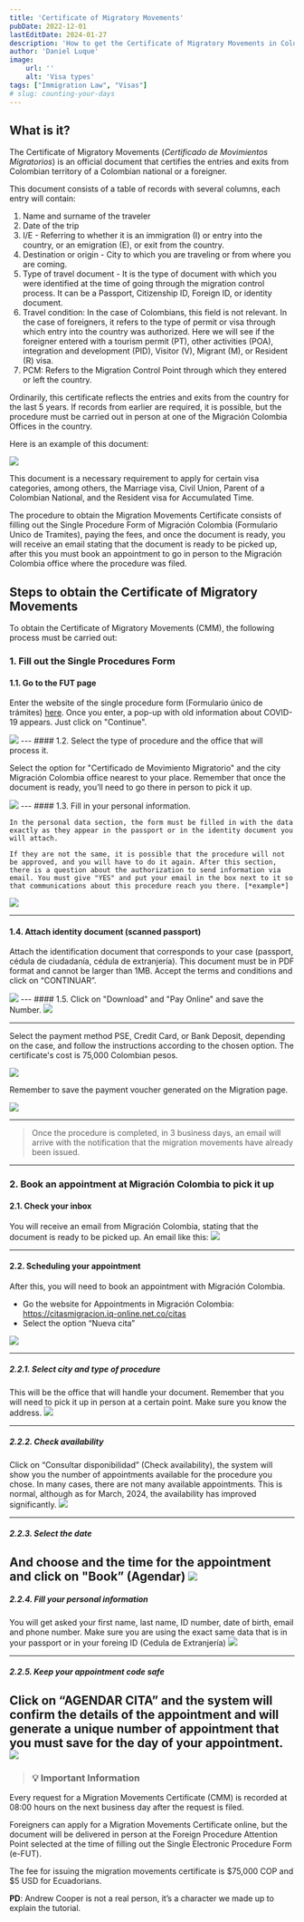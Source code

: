 ```yaml
---
title: 'Certificate of Migratory Movements'
pubDate: 2022-12-01
lastEditDate: 2024-01-27
description: 'How to get the Certificate of Migratory Movements in Colombia'
author: 'Daniel Luque'
image:
    url: ''
    alt: 'Visa types'
tags: ["Immigration Law", "Visas"]
# slug: counting-your-days
---
```


## What is it?
The Certificate of Migratory Movements (*Certificado de Movimientos Migratorios*) is an official document that certifies the entries and exits from Colombian territory of a Colombian national or a foreigner.

This document consists of a table of records with several columns, each entry will contain:

1. Name and surname of the traveler
2. Date of the trip
3. I/E - Referring to whether it is an immigration (I) or entry into the country, or an emigration (E), or exit from the country.
4. Destination or origin - City to which you are traveling or from where you are coming.
5. Type of travel document - It is the type of document with which you were identified at the time of going through the migration control process. It can be a Passport, Citizenship ID, Foreign ID, or identity document.
6. Travel condition: In the case of Colombians, this field is not relevant. In the case of foreigners, it refers to the type of permit or visa through which entry into the country was authorized. Here we will see if the foreigner entered with a tourism permit (PT), other activities (POA), integration and development (PID), Visitor (V), Migrant (M), or Resident (R) visa.
7. PCM: Refers to the Migration Control Point through which they entered or left the country.

Ordinarily, this certificate reflects the entries and exits from the country for the last 5 years. If records from earlier are required, it is possible, but the procedure must be carried out in person at one of the Migración Colombia Offices in the country.

Here is an example of this document:

<img class="w-2/3 m-auto" src="/cmm/cmm-1.png"/>

This document is a necessary requirement to apply for certain visa categories, among others, the Marriage visa, Civil Union, Parent of a Colombian National, and the Resident visa for Accumulated Time.

The procedure to obtain the Migration Movements Certificate consists of filling out the Single Procedure Form of Migración Colombia (Formulario Unico de Tramites), paying the fees, and once the document is ready, you will receive an email stating that the document is ready to be picked up, after this you must book an appointment to go in person to the Migración Colombia office where the procedure was filed.

## Steps to obtain the Certificate of Migratory Movements

To obtain the Certificate of Migratory Movements (CMM), the following process must be carried out:

### 1. Fill out the Single Procedures Form

#### 1.1. Go to the FUT page
    
Enter the website of the single procedure form (Formulario único de trámites) [here](https://apps.migracioncolombia.gov.co/registro/public/formularioRegistro.jsf). Once you enter, a pop-up with old information about COVID-19 appears. Just click on "Continue".

<img class="w-2/3 m-auto" src="/cmm/cmm-2.png"/>
---
#### 1.2. Select the type of procedure and the office that will process it.
    
Select the option for "Certificado de Movimiento Migratorio" and the city Migración Colombia office nearest to your place. Remember that once the document is ready, you’ll need to go there in person to pick it up.

<img class="w-2/3 m-auto" src="/cmm/cmm-3.png"/>
---
#### 1.3. Fill in your personal information.
    
    In the personal data section, the form must be filled in with the data exactly as they appear in the passport or in the identity document you will attach. 
    
    If they are not the same, it is possible that the procedure will not be approved, and you will have to do it again. After this section, there is a question about the authorization to send information via email. You must give "YES" and put your email in the box next to it so that communications about this procedure reach you there. [*example*]

<img class="w-2/3 m-auto" src="/cmm/cmm-4.png"/>

---

#### 1.4. Attach identity document (scanned passport)
    
Attach the identification document that corresponds to your case (passport, cédula de ciudadanía, cédula de extranjería). This document must be in PDF format and cannot be larger than 1MB. Accept the terms and conditions and click on “CONTINUAR”.

<img class="w-2/3 m-auto" src="/cmm/cmm-5.png"/>
---
#### 1.5. Click on "Download" and "Pay Online" and save the Number.

<img class="w-2/3 m-auto" src="/cmm/cmm-6.png"/>

---

Select the payment method PSE, Credit Card, or Bank Deposit, depending on the case, and follow the instructions according to the chosen option. The certificate's cost is 75,000 Colombian pesos.

<img class="w-2/3 m-auto" src="/cmm/cmm-7.png"/>

Remember to save the payment voucher generated on the Migration page.

<img class="w-2/3 m-auto" src="/cmm/cmm-8.png"/>

---
> Once the procedure is completed, in 3 business days, an email will arrive with the notification that the migration movements have already been issued.
---

### 2. Book an appointment at Migración Colombia to pick it up

#### 2.1. Check your inbox
You will receive an email from Migración Colombia, stating that the document is ready to be picked up. An email like this:
<img class="w-2/3 m-auto" src="/cmm/cmm-9.png"/>

---
#### 2.2. Scheduling your appointment
After this, you will need to book an appointment with Migración Colombia.

- Go the website for Appointments in Migración Colombia: https://citasmigracion.iq-online.net.co/citas
- Select the option “Nueva cita”
<img class="w-2/3 m-auto" src="/cmm/cmm-10.png"/>

---

##### 2.2.1. Select city and type of procedure 
This will be the office that will handle your document. Remember that you will need to pick it up in person at a certain point. Make sure you know the address.
<img class="w-2/3 m-auto" src="/cmm/cmm-11.png"/>

---

##### 2.2.2. Check availability
Click on “Consultar disponibilidad” (Check availability), the system will show you the number of appointments available for the procedure you chose. 
In many cases, there are not many available appointments. This is normal, although as for March, 2024, the availability has improved significantly.
<img class="w-2/3 m-auto" src="/cmm/cmm-12.png"/>

---

##### 2.2.3. Select the date
And choose and the time for the appointment and click on "Book” (Agendar)
<img class="w-2/3 m-auto" src="/cmm/cmm-13.png"/>
---

##### 2.2.4. Fill your personal information
You will get asked your first name, last name, ID number, date of birth, email and phone number. Make sure you are using the exact same data that is in your passport or in your foreing ID (Cedula de Extranjería)
<img class="w-2/3 m-auto" src="/cmm/cmm-14.png"/>

---
##### 2.2.5. Keep your appointment code safe
Click on “AGENDAR CITA” and the system will confirm the details of the appointment and will generate a unique number of appointment that you must save for the day of your appointment.
<img class="w-2/3 m-auto" src="/cmm/cmm-15.png"/>
---

> ### 💡 **Important Information**

Every request for a Migration Movements Certificate (CMM) is recorded at 08:00 hours on the next business day after the request is filed.

Foreigners can apply for a Migration Movements Certificate online, but the document will be delivered in person at the Foreign Procedure Attention Point selected at the time of filling out the Single Electronic Procedure Form (e-FUT).

The fee for issuing the migration movements certificate is $75,000 COP and $5 USD for Ecuadorians.

**PD**: Andrew Cooper is not a real person, it’s a character we made up to explain the tutorial.








